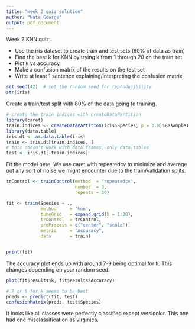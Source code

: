 ```yaml
---
title: "week 2 quiz solution"
author: "Nate George"
output: pdf_document
---
```


Week 2 KNN quiz:

* Use the iris dataset to create train and test sets (80% of data as train)
* Find the best k for KNN by trying k from 1 through 20 on the train set
* Plot k vs accuracy
* Make a confusion matrix of the results on the test set
* Write at least 1 sentence explaining/interpreting the confusion matrix

```r
set.seed(42)  # set the random seed for reproducibility
str(iris)
```

Create a train/test split with 80% of the data going to training.
```r
# create the train indices with createDataPartition
library(caret)
train.indices <- createDataPartition(iris$Species, p = 0.8)$Resample1
library(data.table)
iris.dt <- as.data.table(iris)
train <- iris.dt[train.indices, ]
# this doesn't work with data.frames, only data.tables
test <- iris.dt[-train.indices]
```

Fit the model here.  We use caret with repeatedcv to minimize and average out any sort of noise we might encounter due to the train/validation splits.
```r
trControl <- trainControl(method  = "repeatedcv",
                          number  = 3,
                          repeats = 30)

fit <- train(Species ~ .,
             method     = 'knn',
             tuneGrid   = expand.grid(k = 1:20),
             trControl  = trControl,
             preProcess = c("center", "scale"),
             metric     = "Accuracy",
             data       = train)


print(fit)
```

The accuracy plot ends up with around 7-9 being optimal for k.  This changes depending on your random seed.
```r
plot(fit$results$k, fit$results$Accuracy)
```

```r
# 7 or 8 for k seems to be best
preds <- predict(fit, test)
confusionMatrix(preds, test$Species)
```

It looks like all classes were perfectly classified except versicolor.  This one had one misclassification as virginica.
